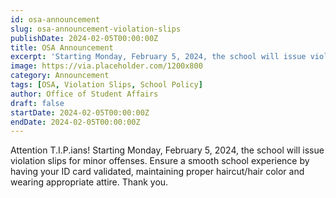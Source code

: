 ```yaml
---
id: osa-announcement
slug: osa-announcement-violation-slips
publishDate: 2024-02-05T00:00:00Z
title: OSA Announcement
excerpt: 'Starting Monday, February 5, 2024, the school will issue violation slips for minor offenses.'
image: https://via.placeholder.com/1200x800
category: Announcement
tags: [OSA, Violation Slips, School Policy]
author: Office of Student Affairs
draft: false
startDate: 2024-02-05T00:00:00Z
endDate: 2024-02-05T00:00:00Z
---
```


Attention T.I.P.ians! Starting Monday, February 5, 2024, the school will issue violation slips for minor offenses. Ensure a smooth school experience by having your ID card validated, maintaining proper haircut/hair color and wearing appropriate attire. Thank you.
